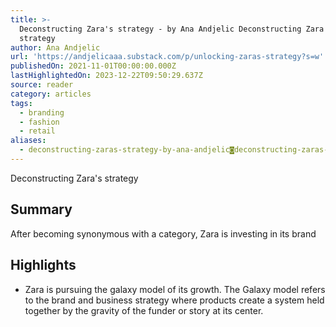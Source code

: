 ```yaml
---
title: >-
  Deconstructing Zara's strategy - by Ana Andjelic Deconstructing Zara's
  strategy
author: Ana Andjelic
url: 'https://andjelicaaa.substack.com/p/unlocking-zaras-strategy?s=w'
publishedOn: 2021-11-01T00:00:00.000Z
lastHighlightedOn: 2023-12-22T09:50:29.637Z
source: reader
category: articles
tags:
  - branding
  - fashion
  - retail
aliases:
  - deconstructing-zaras-strategy-by-ana-andjelic◙deconstructing-zaras-strategy
---
```

Deconstructing Zara's strategy

## Summary

After becoming synonymous with a category, Zara is investing in its brand

## Highlights
- Zara is pursuing the galaxy model of its growth. The Galaxy model refers to the brand and business strategy where products create a system held together by the gravity of the funder or story at its center.
